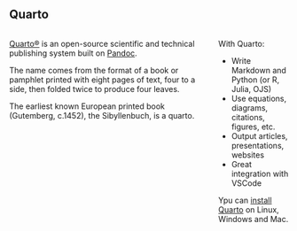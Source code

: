 ## Quarto

:::: {.columns}

::: {.column}

[Quarto®](https://www.quarto.org) is an open-source scientific and technical publishing system built on [Pandoc](https://pandoc.org/).

The name comes from the format of a book or pamphlet printed with eight pages of text, four to a side, then folded twice to produce four leaves.

The earliest known European printed book (Gutemberg, c.1452), the Sibyllenbuch, is a quarto. 

:::
::: {.column}

With Quarto:

- Write Markdown and Python (or R, Julia, OJS)
- Use equations, diagrams, citations, figures, etc.
- Output articles, presentations, websites
- Great integration with VSCode

Ypu can [install Quarto](https://quarto.org/docs/get-started/) on Linux, Windows and Mac.

:::

::::